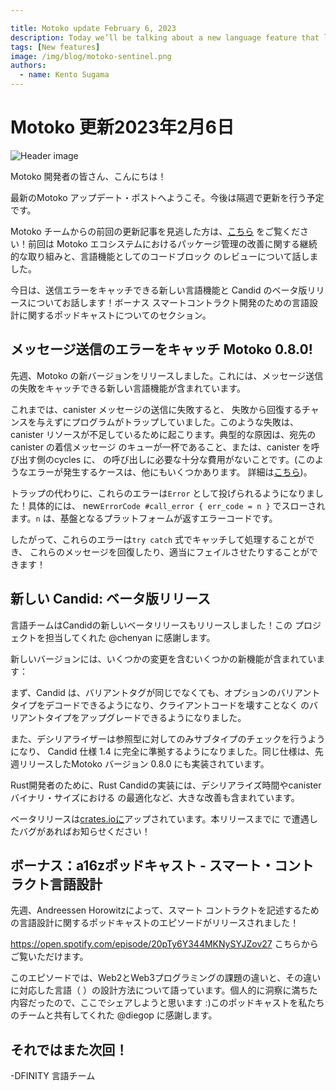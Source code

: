 ```yaml
---

title: Motoko update February 6, 2023
description: Today we’ll be talking about a new language feature that lets you catch send errors, and a beta release of Candid! Bonus section about a podcast on designing languages for smart contract development.
tags: [New features]
image: /img/blog/motoko-sentinel.png
authors:
  - name: Kento Sugama
---
```

# Motoko 更新2023年2月6日

![Header image](../_assets/motoko-sentinel.png)

Motoko 開発者の皆さん、こんにちは！

最新のMotoko アップデート・ポストへようこそ。今後は隔週で更新を行う予定です。

Motoko チームからの前回の更新記事を見逃した方は、[こちら](https://forum.dfinity.org/t/motoko-package-management-and-code-blocks-weekly-motoko-updates/18142)
をご覧ください！前回は
 Motoko エコシステムにおけるパッケージ管理の改善に関する継続的な取り組みと、言語機能としてのコードブロック
のレビューについて話しました。

今日は、送信エラーをキャッチできる新しい言語機能と Candid のベータ版リリースについてお話します！ボーナス
スマートコントラクト開発のための言語設計に関するポッドキャストについてのセクション。

## メッセージ送信のエラーをキャッチ Motoko 0.8.0\!

先週、Motoko の新バージョンをリリースしました。これには、メッセージ送信
の失敗をキャッチできる新しい言語機能が含まれています。

これまでは、canister メッセージの送信に失敗すると、
失敗から回復するチャンスを与えずにプログラムがトラップしていました。このような失敗は、canister リソースが不足しているために起こります。典型的な原因は、宛先のcanister の着信メッセージ
のキューが一杯であること、または、canister を呼び出す側のcycles に、
の呼び出しに必要な十分な費用がないことです。(このようなエラーが発生するケースは、他にもいくつかあります。
詳細は[こちら](https://github.com/dfinity/motoko/pull/3630))。

トラップの代わりに、これらのエラーは`Error` として投げられるようになりました！具体的には、
new`ErrorCode #call_error { err_code = n }` でスローされます。`n` は、基盤となるプラットフォームが返すエラーコードです。

したがって、これらのエラーは`try catch` 式でキャッチして処理することができ、
これらのメッセージを回復したり、適当にフェイルさせたりすることができます！

## 新しい Candid: ベータ版リリース

言語チームはCandidの新しいベータリリースもリリースしました！この
プロジェクトを担当してくれた @chenyan に感謝します。

新しいバージョンには、いくつかの変更を含むいくつかの新機能が含まれています：

まず、Candid は、バリアントタグが同じでなくても、オプションのバリアントタイプをデコードできるようになり、クライアントコードを壊すことなく
のバリアントタイプをアップグレードできるようになりました。

また、デシリアライザーは参照型に対してのみサブタイプのチェックを行うようになり、
Candid 仕様 1.4 に完全に準拠するようになりました。同じ仕様は、先週リリースしたMotoko バージョン 0.8.0 にも実装されています。

Rust開発者のために、Rust Candidの実装には、デシリアライズ時間やcanister バイナリ・サイズにおける
の最適化など、大きな改善も含まれています。

ベータリリースは[crates.ioに](https://crates.io/crates/candid/0.9.0-beta.2)アップされています。本リリースまでに
で遭遇したバグがあればお知らせください！

## ボーナス：a16zポッドキャスト - スマート・コントラクト言語設計

先週、Andreessen Horowitzによって、スマート
コントラクトを記述するための言語設計に関するポッドキャストのエピソードがリリースされました！

https://open.spotify.com/episode/20pTy6Y344MKNySYJZov27 こちらからご覧いただけます。

このエピソードでは、Web2とWeb3プログラミングの課題の違いと、その違いに対応した言語（
）の設計方法について語っています。個人的に洞察に満ちた内容だったので、ここでシェアしようと思います :)このポッドキャストを私たちのチームと共有してくれた
@diegop に感謝します。

## それではまた次回！

\-DFINITY 言語チーム

<!---


# Motoko update: February 6, 2023
![Header image](../_assets/motoko-sentinel.png)

Hi Motoko devs!

Welcome to the latest Motoko update post. Note that we will be making these posts on a biweekly schedule going forward.

If you missed the last update post from the Motoko team, check it
out [here](https://forum.dfinity.org/t/motoko-package-management-and-code-blocks-weekly-motoko-updates/18142)! Last time
we talked about ongoing efforts with improving package management in the Motoko ecosystem, and a review of code blocks
as a language feature.

Today we’ll be talking about a new language feature that lets you catch send errors, and a beta release of Candid! Bonus
section about a podcast on designing languages for smart contract development.

## Catch your errors from message sends: Motoko 0.8.0!

Last week, we released a new version of Motoko, including a new language feature that lets you catch message send
failures.

Previously, when you sent a canister message that failed, your program would trap without giving you a chance to recover
from the failure. These failures can happen from a lack of canister resources, typically because the incoming message
queue for the destination canister is full, or because the calling canister does not have enough cycles to pay for the
call. (There are a few more cases where such an error can occur: see
details [here](https://github.com/dfinity/motoko/pull/3630)).

Instead of trapping, these errors are now thrown as an `Error`! Specifically, they are thrown with
new `ErrorCode #call_error { err_code = n }`, where `n` is the error code returned by the underlying platform.

Thus, these errors can be caught and handled with `try catch` expressions, letting you recover or gracefully fail from
these messages as you see fit!

## New Candid: Beta release

The languages team also just released a new beta release for Candid! Shoutout to @chenyan for taking point on this
project.

The new version contains several new features, including some breaking changes:

First, Candid now lets you decode optional variant types, even if the variant tags are not the same, allowing upgrading
variant types without breaking the client code.

The deserializer also now only performs subtype checks for reference types, which brings it into full conformity to
Candid spec 1.4. The same spec is also implemented in Motoko version 0.8.0, which we released last week.

For any Rust developers out there, the Rust Candid implementation also included major improvements, including major
optimizations in deserialization time and canister binary size.

The beta release is up on [crates.io](https://crates.io/crates/candid/0.9.0-beta.2). Please let us know of any bugs you
come across before the full release!

## Bonus: a16z Podcast - smart contract language design

Last week, there was a podcast episode released by Andreessen Horowitz about designing languages to write smart
contracts: a very relevant topic for this audience!

You can find it here: https://open.spotify.com/episode/20pTy6Y344MKNySYJZov27

The episode talks about the differences in challenges between Web2 and Web3 programming, and how to design languages
that accommodate those differences. Personally, I found it insightful so I thought I’d share it here :) Shoutout to
@diegop for sharing this podcast with our team.

## Till next time!

– DFINITY Languages team



-->
